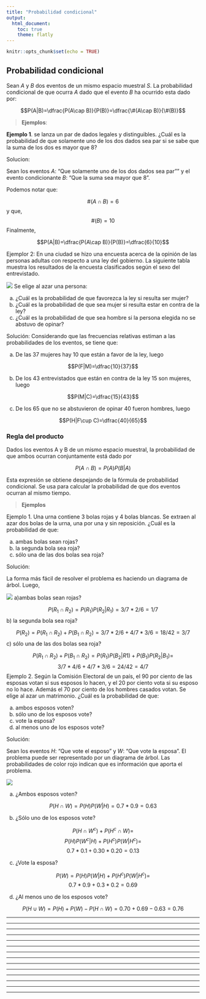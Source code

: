 ```yaml
---
title: "Probabilidad condicional"
output:
  html_document:
    toc: true
    theme: flatly
---
```


```r
knitr::opts_chunk$set(echo = TRUE)
```

## Probabilidad condicional

Sean $A$ y $B$ dos eventos de un mismo espacio muestral $S$. La probabilidad condicional de que ocurra $A$ dado que el evento $B$ ha ocurrido  esta dado por:

$$P(A|B)=\dfrac{P(A\cap B)}{P(B)}=\dfrac{\#(A\cap B)}{\#(B)}$$

> **Ejemplos**:

**Ejemplo 1**. se lanza un par de dados legales y distinguibles. ¿Cuál es la probabilidad de que solamente uno de los dos dados sea par si se sabe que la suma de los dos es mayor que 8?

Solucion:

Sean los eventos $A$: "Que solamente uno de los dos dados sea par"" y el evento condicionante $B$: "Que la suma sea mayor que 8".

Podemos notar que:

$$\#(A\cap B)=6$$
y que, $$\#(B)=10$$
Finalmente,

$$P(A|B)=\dfrac{P(A\cap B)}{P(B)}=\dfrac{6}{10}$$

Ejemplor 2:  En una ciudad se hizo una encuesta acerca de la opinión de las personas adultas con respecto a una ley del gobierno. La siguiente tabla muestra los resultados de la encuesta clasificados según el sexo del entrevistado.

![](tabla.png)
Se elige al azar  una persona:

a) ¿Cuál es la probabilidad de que favorezca la ley si resulta ser mujer?
b) ¿Cuál es la probabilidad de que sea mujer si resulta estar en contra de la ley?
c) ¿Cuál es la probabilidad de que sea hombre si la persona elegida no se abstuvo de opinar?

Solución: Considerando que las frecuencias relativas estiman a las probabilidades de los
eventos, se tiene que: 

a) De las 37 mujeres hay 10 que están a favor de la ley, luego 

$$P(F|M)=\dfrac{10}{37}$$

b) De los 43 entrevistados que están en contra de la ley 15 son mujeres, luego


$$P(M|C)=\dfrac{15}{43}$$

c) De los 65 que no se abstuvieron de opinar 40 fueron hombres, luego

$$P(H|F\cup C)=\dfrac{40}{65}$$

### Regla del producto

Dados los eventos A y B de un mismo espacio muestral, la probabilidad de que ambos ocurran conjuntamente está dado por


$$P(A \cap B)=P(A)P(B|A)$$


Esta expresión se obtiene despejando de la fórmula de probabilidad condicional. Se usa para calcular la probabilidad de que dos eventos ocurran al mismo tiempo.

> **Ejemplos**

Ejemplo 1. Una urna contiene 3 bolas rojas y 4 bolas blancas. Se extraen al azar dos bolas de la urna, una por una y sin reposición. ¿Cuál es la probabilidad de que:

a) ambas bolas sean rojas?
b) la segunda bola sea roja?
c) sólo una de las dos bolas sea roja?

Solución:

La forma más fácil de resolver el problema es haciendo un diagrama de árbol. Luego,

![](arbol11.png)
a)ambas bolas sean rojas? 

$$P(R_1\cap R_2)=P(R_1)P(R_2|R_1)=3/7*2/6=1/7$$
b) la segunda bola sea roja?

$$P(R_2)=P(R_1\cap R_2) + P(B_1\cap R_2)=3/7*2/6 + 4/7*3/6=18/42=3/7$$
c) sólo una de las dos bolas sea roja?

$$P(R_1\cap R_2) + P(B_1\cap R_2)=P(R_1)P(B_2|R1)+P(B_1)P(R_2|B_1)=$$
$$3/7*4/6+4/7*3/6=24/42=4/7$$
Ejemplo 2. Según la Comisión Electoral de un país, el 90 por ciento de las esposas votan si sus esposos lo hacen, y el 20 por ciento vota si su esposo no lo hace. Además el 70 por ciento de los hombres casados votan. Se elige al azar un matrimonio. ¿Cuál es la probabilidad de que:

a) ambos esposos voten?
b) sólo uno de los esposos vote?
c) vote la esposa?
d) al menos uno de los esposos vote?

Solución:

Sean los eventos $H$: "Que vote el esposo" y $W$: "Que vote la esposa". El problema puede ser
representado por un diagrama de árbol. Las probabilidades de color rojo indican que es información que aporta el problema.

![](arbol2.png)


a) ¿Ambos esposos voten?

$$P(H\cap W)=P(H)P(W|H)=0.7*0.9=0.63$$

b) ¿Sólo uno de los esposos vote?

$$P(H\cap W^c) + P(H^c \cap W)=$$
$$P(H)P(W^c|H) + P(H^c)P(W|H^c)=$$
$$0.7*0.1 + 0.30*0.20=0.13$$

c) ¿Vote la esposa?

$$P(W)=P(H)P(W|H) + P(H^c)P(W|H^c)=$$
$$0.7*0.9 + 0.3*0.2=0.69$$

d) ¿Al menos uno de los esposos vote?

$$P(H \cup W)=P(H) + P(W) - P(H \cap W)=0.70 + 0.69 - 0.63 = 0.76$$






---------------------------------------------------------------------------------------------------------

---------------------------------------------------------------------------------------------------------


---------------------------------------------------------------------------------------------------------


---------------------------------------------------------------------------------------------------------


---------------------------------------------------------------------------------------------------------


---------------------------------------------------------------------------------------------------------


---------------------------------------------------------------------------------------------------------



---------------------------------------------------------------------------------------------------------

---------------------------------------------------------------------------------------------------------


---------------------------------------------------------------------------------------------------------


---------------------------------------------------------------------------------------------------------


---------------------------------------------------------------------------------------------------------


---------------------------------------------------------------------------------------------------------


---------------------------------------------------------------------------------------------------------



